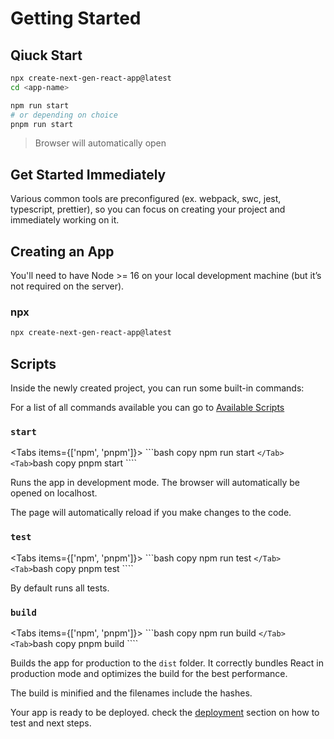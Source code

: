 # Getting Started


## Qiuck Start

```bash
npx create-next-gen-react-app@latest
cd <app-name>

npm run start
# or depending on choice
pnpm run start
```

> Browser will automatically open

## Get Started Immediately

Various common tools are preconfigured (ex. webpack, swc, jest, typescript, prettier), so you can focus on creating your project and immediately working on it.

## Creating an App

You'll need to have Node >= 16 on your local development machine (but it’s not required on the server).

### npx

```bash
npx create-next-gen-react-app@latest
```

## Scripts

Inside the newly created project, you can run some built-in commands:

For a list of all commands available you can go to [Available Scripts](/docs/getting-started/available-scripts)

### `start`

<Tabs items={['npm', 'pnpm']}>
  <Tab>
    ```bash copy
    npm run start
    ````
  </Tab>
  <Tab>
    ````bash copy
    pnpm start
    ````
  </Tab>
</Tabs>

Runs the app in development mode. The browser will automatically be opened on localhost.

The page will automatically reload if you make changes to the code.

### `test`

<Tabs items={['npm', 'pnpm']}>
  <Tab>
    ```bash copy
    npm run test
    ````
  </Tab>
  <Tab>
    ````bash copy
    pnpm test
    ````
  </Tab>
</Tabs>

By default runs all tests.

### `build`

<Tabs items={['npm', 'pnpm']}>
  <Tab>
    ```bash copy
    npm run build
    ````
  </Tab>
  <Tab>
    ````bash copy
    pnpm build
    ````
  </Tab>
</Tabs>

Builds the app for production to the `dist` folder. It correctly bundles React in production mode and optimizes the build for the best performance.

The build is minified and the filenames include the hashes.

Your app is ready to be deployed. check the [deployment](/docs/deployment/deployment) section on how to test and next steps.